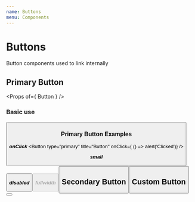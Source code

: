 ```yaml
---
name: Buttons
menu: Components
---
```



# Buttons
Button components used to link internally

## Primary Button
<Props of={ Button } />

### Basic use
<Playground>
    <Button
        type="primary"
        title="Button"
    />
</Playground>

### Primary Button Examples

***onClick***
<Button
    type="primary"
    title="Button"
    onClick={ () => alert('Clicked')}
/>

***small***
<Button
    type="primary"
    title="Button"
    small
/>

***disabled***
<Button
    type="primary"
    title="Button"
    disabled
/>

***fullwidth***
<Button
    type="primary"
    title="Button"
    fullwidth
/>

## Secondary Button
<Playground>
    <Button
        type="secondary"
        title="Secondary Button"
    />
</Playground>

## Custom Button
<Playground>
    <Button
        title="Custom Button"
        classList="bg-black text-white"
        bgHoverClass="bg-gray-1"
    />
</Playground>
